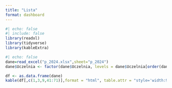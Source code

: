 ```yaml
---
title: "Lista"
format: dashboard
---
```


```r
#| echo: false
#| include: false
library(readxl)
library(tidyverse)
library(kableExtra)
```

```r
#| echo: false
dane=read_excel("p_2024.xlsx",sheet="p_2024")
dane$Uczelnia <- factor(dane$Uczelnia, levels = dane$Uczelnia[order(dane$Ranking_2024)])
```

```r
df <- as.data.frame(dane)
kable(df[,c(1,3,9,41:71)],format = "html", table.attr = "style='width:98%;'")
```

